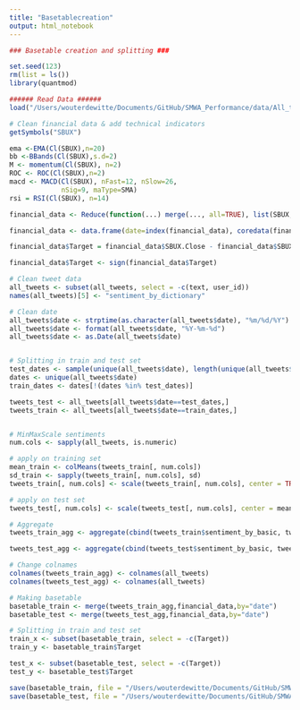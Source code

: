 ```yaml
---
title: "Basetablecreation"
output: html_notebook
---
```



```r
### Basetable creation and splitting ###

set.seed(123)
rm(list = ls())
library(quantmod)

###### Read Data ######
load("/Users/wouterdewitte/Documents/GitHub/SMWA_Performance/data/All_tweets_with_sentiment.RData")

```

```r
# Clean financial data & add technical indicators
getSymbols("SBUX")

ema <-EMA(Cl(SBUX),n=20)
bb <-BBands(Cl(SBUX),s.d=2)
M <- momentum(Cl(SBUX), n=2)
ROC <- ROC(Cl(SBUX),n=2)
macd <- MACD(Cl(SBUX), nFast=12, nSlow=26,
             nSig=9, maType=SMA)
rsi = RSI(Cl(SBUX), n=14)

financial_data <- Reduce(function(...) merge(..., all=TRUE), list(SBUX, ema, bb,M,ROC,macd,rsi))

financial_data <- data.frame(date=index(financial_data), coredata(financial_data))

financial_data$Target = financial_data$SBUX.Close - financial_data$SBUX.Open

financial_data$Target <- sign(financial_data$Target)
```

```r
# Clean tweet data
all_tweets <- subset(all_tweets, select = -c(text, user_id))
names(all_tweets)[5] <- "sentiment_by_dictionary"

# Clean date
all_tweets$date <- strptime(as.character(all_tweets$date), "%m/%d/%Y")
all_tweets$date <- format(all_tweets$date, "%Y-%m-%d")
all_tweets$date <- as.Date(all_tweets$date)


# Splitting in train and test set
test_dates <- sample(unique(all_tweets$date), length(unique(all_tweets$date))*0.2)
dates <- unique(all_tweets$date)
train_dates <- dates[!(dates %in% test_dates)]

tweets_test <- all_tweets[all_tweets$date==test_dates,]
tweets_train <- all_tweets[all_tweets$date==train_dates,]


# MinMaxScale sentiments
num.cols <- sapply(all_tweets, is.numeric)

# apply on training set
mean_train <- colMeans(tweets_train[, num.cols])
sd_train <- sapply(tweets_train[, num.cols], sd)
tweets_train[, num.cols] <- scale(tweets_train[, num.cols], center = TRUE, scale = TRUE)

# apply on test set
tweets_test[, num.cols] <- scale(tweets_test[, num.cols], center = mean_train, scale = sd_train)

# Aggregate
tweets_train_agg <- aggregate(cbind(tweets_train$sentiment_by_basic, tweets_train$sentiment_weighted_mixed, tweets_train$sentiment_average_mean, tweets_train$sentiment_by_dictionary) ~ tweets_train$date, tweets_train, mean)

tweets_test_agg <- aggregate(cbind(tweets_test$sentiment_by_basic, tweets_test$sentiment_weighted_mixed, tweets_test$sentiment_average_mean, tweets_test$sentiment_by_dictionary) ~ tweets_test$date, tweets_test, mean)

# Change colnames
colnames(tweets_train_agg) <- colnames(all_tweets)
colnames(tweets_test_agg) <- colnames(all_tweets)
```

```r
# Making basetable
basetable_train <- merge(tweets_train_agg,financial_data,by="date")
basetable_test <- merge(tweets_test_agg,financial_data,by="date")
```

```r
# Splitting in train and test set
train_x <- subset(basetable_train, select = -c(Target))
train_y <- basetable_train$Target

test_x <- subset(basetable_test, select = -c(Target))
test_y <- basetable_test$Target
```

```r
save(basetable_train, file = "/Users/wouterdewitte/Documents/GitHub/SMWA_Performance/data/basetable_train.RData")
save(basetable_test, file = "/Users/wouterdewitte/Documents/GitHub/SMWA_Performance/data/basetable_test.RData")
```





